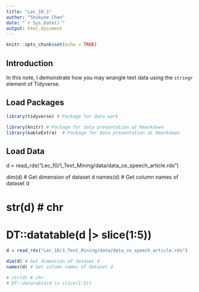 ```yaml
---
title: "Lec_10_1"
author: "Shukyee Chan"
date: "`r Sys.Date()`"
output: html_document
---
```


```r
knitr::opts_chunk$set(echo = TRUE)
```

## Introduction

In this note, I demonstrate how you may wrangle text data using the `stringr` element of Tidyverse.

## Load Packages

```r
library(tidyverse) # Package for data work

library(knitr) # Package for data presentation at Rmarkdown
library(kableExtra)  # Package for data presentation at Rmarkdown
```

## Load Data

d = read_rds("Lec_10/1_Text_Mining/data/data_ce_speech_article.rds")

dim(d) \# Get dimension of dataset d names(d) \# Get column names of dataset d

# str(d) \# chr

# DT::datatable(d \|\> slice(1:5))

```r
d = read_rds("Lec_10/1_Text_Mining/data/data_ce_speech_article.rds")

dim(d) # Get dimension of dataset d
names(d) # Get column names of dataset d

# str(d) # chr 
# DT::datatable(d |> slice(1:5))
```
